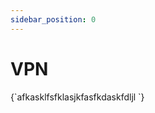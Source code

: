 ---
sidebar_position: 0
---

# VPN


<AuthSource>
<CodeBlock
    language="text"
    showLineNumbers>
{`afkasklfsfklasjkfasfkdaskfdljl
`}
</CodeBlock>

</AuthSource>

